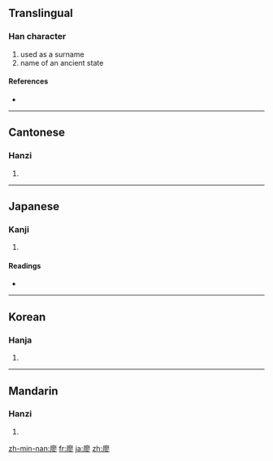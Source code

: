 ==Translingual==

===Han character===
{{Han char|rn=53|rad=广|as=11|sn=14|four=0022<sub>2</sub>|canj=戈尸一竹 (ISMH)}}

# used as a surname
# name of an ancient state

====References====
* {{Han ref|kx=0350.050|dkj=09464|dj=0661.070|hdz=20900.070|uh=5ED6|ud=24278|bh=B9F9|bd=47609}}

----

==Cantonese==

===Hanzi===
{{yue-hanzi|jyut=|y=liu6}}

# {{defn|Cantonese|sort=广11}}

----

==Japanese==

===Kanji===
{{ja-kanji|grade=|rs=广11}}

# {{defn|Japanese|sort=广11}}

====Readings====
* {{ja-readings|on=[[りょう]] (ryō)|kun=[[むなしい]] (munashii)}}

----

==Korean==

===Hanja===
{{ko-hanja|hangeul=료|rv=ryo|mr=ryo}}

# {{defn|Korean|sort=广11}}

----

==Mandarin==

===Hanzi===
{{cmn-hanzi|pin=[[liào]] ([[liao4]]), [[wú]] ([[wu2]])|wg=liao<sup>4</sup>, wu<sup>2</sup>}}

# {{defn|Mandarin|sort=广11}}

[[zh-min-nan:廖]]
[[fr:廖]]
[[ja:廖]]
[[zh:廖]]